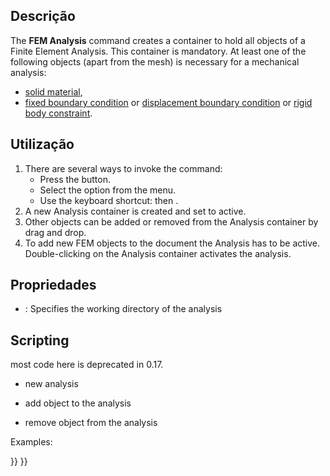 <languages/>
<div class="mw-translate-fuzzy">
{{Docnav
|
|[[FEM_MaterialSolid/pt-br|Material para sólidos]]
|[[FEM_Workbench/pt-br|FEM]]
|IconL=
|IconR=FEM_MaterialSolid.svg
|IconC=Workbench_FEM.svg
}}
</div>

{{GuiCommand
|Name=FEM Analysis
|MenuLocation=Model → Analysis container‏‎
|Workbenches=[[FEM_Workbench|FEM]]
|Shortcut={{KEY|S}} {{KEY|A}}
|SeeAlso=[[FEM_tutorial|FEM tutorial]]
}}

<span id="Description"></span>
==Descrição==

The '''FEM Analysis''' command creates a container to hold all objects of a Finite Element Analysis. This container is mandatory. At least one of the following objects (apart from the mesh) is necessary for a mechanical analysis:
* [[FEM_MaterialSolid|solid material]],
* [[FEM_ConstraintFixed|fixed boundary condition]] or [[FEM_ConstraintDisplacement|displacement boundary condition]] or [[FEM_ConstraintRigidBody|rigid body constraint]].

<span id="Usage"></span>
==Utilização==

# There are several ways to invoke the command:
#* Press the {{Button|[[Image:FEM_Analysis.svg|16px]] [[FEM_Analysis|Analysis container]]}} button.
#* Select the {{MenuCommand|Model → [[Image:FEM_Analysis.svg|16px]] Analysis container‏‎}} option from the menu.
#* Use the keyboard shortcut: {{KEY|S}} then {{KEY|A}}.
# A new Analysis container is created and set to active.
# Other objects can be added or removed from the Analysis container by drag and drop.
# To add new FEM objects to the document the Analysis has to be active. Double-clicking on the Analysis container activates the analysis.

<span id="Properties"></span>
==Propriedades==

* {{PropertyData|OutpuDir}}: Specifies the working directory of the analysis

==Scripting==

most code here is deprecated in 0.17.
* new analysis
{{Code|code=
MechanicalAnalysis.makeMechanicalAnalysis( name )
}}

* add object to the analysis
{{Code|code=
App.ActiveDocument.MechanicalAnalysis.Member = App.ActiveDocument.MechanicalAnalysis.Member + [ (object) ]
}}

* remove object from the analysis
{{Code|code=
member = App.ActiveDocument.MechanicalAnalysis.Member
member.remove( documentobject )
 App.ActiveDocument.MechanicalAnalysis.Member = member
}}

Examples:
{{Code|code=
import MechanicalAnalysis
analysis = MechanicalAnalysis.makeMechanicalAnalysis("MechanicalAnalysis")
FemGui.setActiveAnalysis(analysis)

addobj = App.ActiveDocument.getObject("MechanicalMaterial")
App.ActiveDocument.MechanicalAnalysis.Member = App.ActiveDocument.MechanicalAnalysis.Member + [addobj]

removeobj = App.ActiveDocument.getObject("MechanicalMaterial")
member = App.ActiveDocument.MechanicalAnalysis.Member
member.remove(removeobj)
App.ActiveDocument.MechanicalAnalysis.Member = member
}}


<div class="mw-translate-fuzzy">
{{Docnav
|
|[[FEM_MaterialSolid/pt-br|Material para sólidos]]
|[[FEM_Workbench/pt-br|FEM]]
|IconL=
|IconR=FEM_MaterialSolid.svg
|IconC=Workbench_FEM.svg
}}
</div>

{{FEM Tools navi{{#translation:}}}}
{{Userdocnavi{{#translation:}}}}
